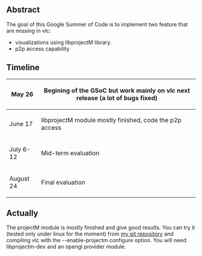 {{SoCProject|year=2009|student=[[User:ivoire|Rémi Duraffort]]|mentor=[[User:thresh|Pavlov Konstantin]]}}


== Abstract ==
The goal of this Google Summer of Code is to implement two feature that are missing in vlc:
* visualizations using libprojectM library.
* p2p access capability

== Timeline ==

{|class="wikitable"
|-
! May 26
| Begining of the GSoC but work mainly on vlc next release (a lot of bugs fixed)
|-
| June 17
| libprojectM module mostly finished, code the p2p access
|-
| July 6-12
| Mid-term evaluation
|-
| August 24
| Final evaluation
|}


== Actually ==
The projectM module is mostly finished and give good results. You can try it (tested only under linux for the moment) from [http://git.videolan.org/?p=vlc-ivoire.git my git repository] and compiling vlc with the --enable-projectm configure option. You will need libprojectm-dev and an opengl provider module.